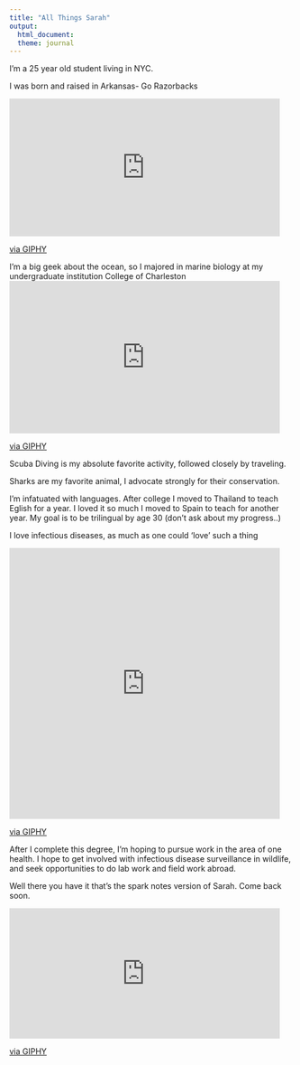 ```yaml
---
title: "All Things Sarah"
output: 
  html_document:
  theme: journal
---
```


I'm a 25 year old student living in NYC.

I was born and raised in Arkansas- Go Razorbacks

<iframe src="https://giphy.com/embed/l1J9zzwIqWfBWJ9v2" width="480" height="244" frameBorder="0" class="giphy-embed" allowFullScreen></iframe><p><a href="https://giphy.com/gifs/secnetwork-college-football-sec-l1J9zzwIqWfBWJ9v2">via GIPHY</a></p>

I'm a big geek about the ocean, so I majored in marine biology at my undergraduate institution College of Charleston
<iframe src="https://giphy.com/embed/IW8v4AX8GgwM" width="480" height="270" frameBorder="0" class="giphy-embed" allowFullScreen></iframe><p><a href="https://giphy.com/gifs/ocean-IW8v4AX8GgwM">via GIPHY</a></p>

Scuba Diving is my absolute favorite activity, followed closely by traveling.

Sharks are my favorite animal, I advocate strongly for their conservation.

I'm infatuated with languages.
After college I moved to Thailand to teach Eglish for a year.
I loved it so much I moved to Spain to teach for another year.
My goal is to be trilingual by age 30 (don't ask about my progress..)

I love infectious diseases, as much as one could 'love' such a thing 

<iframe src="https://giphy.com/embed/xBIyz9QWatPdm" width="480" height="480" frameBorder="0" class="giphy-embed" allowFullScreen></iframe><p><a href="https://giphy.com/gifs/artists-on-tumblr-foxadhd-xBIyz9QWatPdm">via GIPHY</a></p>

After I complete this degree, I'm hoping to pursue work in the area of one health. I hope to get involved with infectious disease surveillance in wildlife, and seek opportunities to do lab work and field work abroad. 

Well there you have it that's the spark notes version of Sarah. Come back soon.

<iframe src="https://giphy.com/embed/Xj1GHC7mXPquY" width="480" height="231" frameBorder="0" class="giphy-embed" allowFullScreen></iframe><p><a href="https://giphy.com/gifs/parks-and-recreation-i-regret-nothing-ronswanson-Xj1GHC7mXPquY">via GIPHY</a></p>

